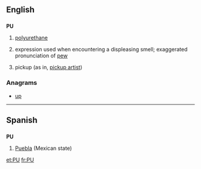 {{also|Appendix:Variations of "pu"}}
==English==

==={{initialism}}===
'''PU'''

# {{organic compound}} [[polyurethane]]
# {{slang}} expression used when encountering a displeasing smell; exaggerated pronunciation of [[pew]]
# {{Internet slang}} pickup (as in, [[pickup artist]])

===Anagrams===
* [[up#English|up]]


----

==Spanish==

==={{abbreviation|Spanish}}===
'''PU'''

# [[Puebla]] (Mexican state)

[[et:PU]]
[[fr:PU]]